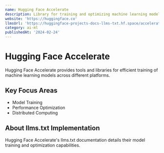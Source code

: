 ```yaml
---
name: Hugging Face Accelerate
description: Library for training and optimizing machine learning models
website: 'https://huggingface.co'
llmsUrl: 'https://huggingface-projects-docs-llms-txt.hf.space/accelerate/llms.txt'
category: ai-ml
publishedAt: '2024-02-24'
---
```


# Hugging Face Accelerate

Hugging Face Accelerate provides tools and libraries for efficient training of machine learning models across different platforms.

## Key Focus Areas

- Model Training
- Performance Optimization
- Distributed Computing

## About llms.txt Implementation

Hugging Face Accelerate's llms.txt documentation details their model training and optimization capabilities.
